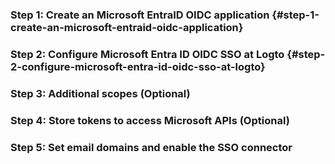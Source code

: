 
### Step 1: Create an Microsoft EntraID OIDC application \{#step-1-create-an-microsoft-entraid-oidc-application}

<Step1 />

### Step 2: Configure Microsoft Entra ID OIDC SSO at Logto \{#step-2-configure-microsoft-entra-id-oidc-sso-at-logto}

<Step2 />

### Step 3: Additional scopes (Optional)

<Step3 />

### Step 4: Store tokens to access Microsoft APIs (Optional)

<Step4 />

### Step 5: Set email domains and enable the SSO connector

<Step5 />
